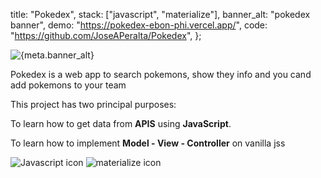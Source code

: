   title: "Pokedex",
  stack: ["javascript", "materialize"],
  banner_alt: "pokedex banner",
  demo: "https://pokedex-ebon-phi.vercel.app/",
  code: "https://github.com/JoseAPeralta/Pokedex",
};

<picture>
  <Image
    src={Banner}
    width={600}
    height={300}
    style={{ height: "300px" }}
    alt={meta.banner_alt}
    placerholder="blur"
  />
</picture>

<Flex pt="22px"></Flex>

Pokedex is a web app to search pokemons, show they info and you cand add pokemons to your team

This project has two principal purposes:

To learn how to get data from **APIS** using **JavaScript**.

To learn how to implement **Model - View - Controller** on vanilla jss

<Flex as="section" pt="14px" gap="6" wrap="wrap">
    <Image
        src="/images/icons/javascript.svg"
        width={32}
        height={32}
        alt="Javascript icon"
    />
    <Image
        src="/images/icons/materialize.svg"
        width={60}
        height={32}
        alt="materialize icon"
    />

</Flex>
